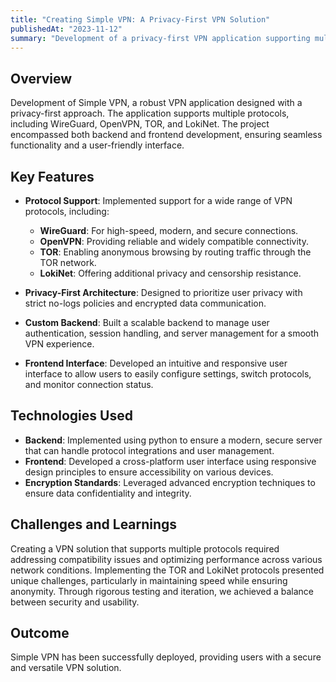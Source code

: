 ```yaml
---
title: "Creating Simple VPN: A Privacy-First VPN Solution"
publishedAt: "2023-11-12"
summary: "Development of a privacy-first VPN application supporting multiple protocols, with a custom backend and frontend interface."
---
```


## Overview

Development of Simple VPN, a robust VPN application designed with a privacy-first approach. The application supports multiple protocols, including WireGuard, OpenVPN, TOR, and LokiNet. The project encompassed both backend and frontend development, ensuring seamless functionality and a user-friendly interface.

## Key Features

- **Protocol Support**: Implemented support for a wide range of VPN protocols, including:
  - **WireGuard**: For high-speed, modern, and secure connections.
  - **OpenVPN**: Providing reliable and widely compatible connectivity.
  - **TOR**: Enabling anonymous browsing by routing traffic through the TOR network.
  - **LokiNet**: Offering additional privacy and censorship resistance.

- **Privacy-First Architecture**: Designed to prioritize user privacy with strict no-logs policies and encrypted data communication.

- **Custom Backend**: Built a scalable backend to manage user authentication, session handling, and server management for a smooth VPN experience.

- **Frontend Interface**: Developed an intuitive and responsive user interface to allow users to easily configure settings, switch protocols, and monitor connection status.

## Technologies Used

- **Backend**: Implemented using python to ensure a modern, secure server that can handle protocol integrations and user management.
- **Frontend**: Developed a cross-platform user interface using responsive design principles to ensure accessibility on various devices.
- **Encryption Standards**: Leveraged advanced encryption techniques to ensure data confidentiality and integrity.

## Challenges and Learnings

Creating a VPN solution that supports multiple protocols required addressing compatibility issues and optimizing performance across various network conditions. Implementing the TOR and LokiNet protocols presented unique challenges, particularly in maintaining speed while ensuring anonymity. Through rigorous testing and iteration, we achieved a balance between security and usability.

## Outcome

Simple VPN has been successfully deployed, providing users with a secure and versatile VPN solution.
